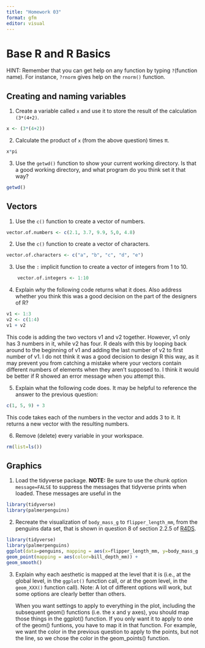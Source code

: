```yaml
---
title: "Homework 03"
format: gfm
editor: visual
---
```


# Base R and R Basics

HINT: Remember that you can get help on any function by typing `?`(function name). For instance, `?rnorm` gives help on the `rnorm()` function.

## Creating and naming variables

1.  Create a variable called `x` and use it to store the result of the calculation `(3*(4+2)`.

```r
x <- (3*(4+2))
```

2.  Calculate the product of `x` (from the above question) times π.

```r
x*pi
```

3.  Use the `getwd()` function to show your current working directory. Is that a good working directory, and what program do you think set it that way?

```r
getwd()
```

## Vectors

1.  Use the `c()` function to create a vector of numbers.

```r
vector.of.numbers <- c(2.1, 3.7, 9.9, 5,0, 4.8)
```

2.  Use the `c()` function to create a vector of characters.

```r
vector.of.characters <- c("a", "b", "c", "d", "e")
```

3.  Use the `:` implicit function to create a vector of integers from 1 to 10.

```r
    vector.of.integers <- 1:10
```

4.  Explain *why* the following code returns what it does. Also address whether you think this was a good decision on the part of the designers of R?

```r
v1 <- 1:3
v2 <- c(1:4)
v1 + v2
```

This code is adding the two vectors v1 and v2 together. However, v1 only has 3 numbers in it, while v2 has four. R deals with this by looping back around to the beginning of v1 and adding the last number of v2 to first number of v1. I do not think it was a good decision to design R this way, as it may prevent you from catching a mistake where your vectors contain different numbers of elements when they aren't supposed to. I think it would be better if R showed an error message when you attempt this.

5.  Explain what the following code does. It may be helpful to reference the answer to the previous question:

```r
c(1, 5, 9) + 3
```

This code takes each of the numbers in the vector and adds 3 to it. It returns a new vector with the resulting numbers.

6.  Remove (delete) every variable in your workspace.

```r
rm(list=ls())
```

## Graphics

1.  Load the tidyverse package. **NOTE:** Be sure to use the chunk option `message=FALSE` to suppress the messages that tidyverse prints when loaded. These messages are useful in the

```r
library(tidyverse)
library(palmerpenguins)
```

2.  Recreate the visualization of `body_mass_g` to `flipper_length_mm`, from the penguins data set, that is shown in question 8 of section 2.2.5 of [R4DS](https://r4ds.hadley.nz/data-visualize).

```r
library(tidyverse)
library(palmerpenguins)
ggplot(data=penguins, mapping = aes(x=flipper_length_mm, y=body_mass_g ) ) +
geom_point(mapping = aes(color=bill_depth_mm)) + 
geom_smooth()
```

3.  Explain why each aesthetic is mapped at the level that it is (i.e., at the global level, in the `ggplot()` function call, or at the geom level, in the `geom_XXX()` function call). Note: A lot of different options will work, but some options are clearly better than others.

    When you want settings to apply to everything in the plot, including the subsequent geom() functions (i.e. the x and y axes), you should map those things in the ggplot() function. If you only want it to apply to one of the geom() funtions, you have to map it in that function. For example, we want the color in the previous question to apply to the points, but not the line, so we chose the color in the geom_points() function.
